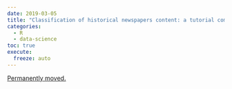 ```yaml
---
date: 2019-03-05
title: "Classification of historical newspapers content: a tutorial combining R, bash and Vowpal Wabbit, part 2"
categories:
  - R
  - data-science
toc: true
execute:
  freeze: auto
---
```


[Permanently moved.](../../posts/2019-03-05-historical_vowpal_part2.qmd)
